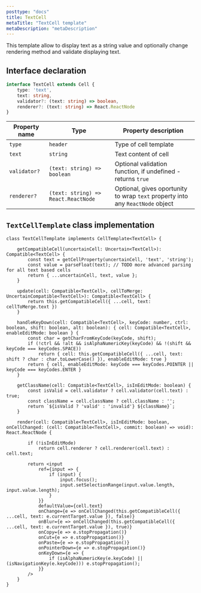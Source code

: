 ```yaml
---
posttype: "docs"
title: TextCell
metaTitle: "TextCell template"
metaDescription: "metaDescription"
---
```


This template allow to display text as a string value and optionally change rendering method and validate displaying text.

## Interface declaration 

```ts
interface TextCell extends Cell {
    type: 'text',
    text: string,
    validator?: (text: string) => boolean,
    renderer?: (text: string) => React.ReactNode
}
```

| Property name     | Type                                  | Property description | 
| ------------      | -------------                         | -------------------- |
| `type`            | `header`                              | Type of cell template | 
| `text`            | `string`                              | Text content of cell | 
| `validator?`      | `(text: string) => boolean`           | Optional validation function, if undefined - returns `true`  | 
| `renderer?`       | `(text: string) => React.ReactNode`   | Optional, gives oportunity to wrap `text` property into any `ReactNode` object | 

## `TextCellTemplate` class implementation

```tsx
class TextCellTemplate implements CellTemplate<TextCell> {

    getCompatibleCell(uncertainCell: Uncertain<TextCell>): Compatible<TextCell> {
        const text = getCellProperty(uncertainCell, 'text', 'string');
        const value = parseFloat(text); // TODO more advanced parsing for all text based cells
        return { ...uncertainCell, text, value };
    }

    update(cell: Compatible<TextCell>, cellToMerge: UncertainCompatible<TextCell>): Compatible<TextCell> {
        return this.getCompatibleCell({ ...cell, text: cellToMerge.text })
    }

    handleKeyDown(cell: Compatible<TextCell>, keyCode: number, ctrl: boolean, shift: boolean, alt: boolean): { cell: Compatible<TextCell>, enableEditMode: boolean } {
        const char = getCharFromKeyCode(keyCode, shift);
        if (!ctrl && !alt && isAlphaNumericKey(keyCode) && !(shift && keyCode === keyCodes.SPACE))
            return { cell: this.getCompatibleCell({ ...cell, text: shift ? char : char.toLowerCase() }), enableEditMode: true }
        return { cell, enableEditMode: keyCode === keyCodes.POINTER || keyCode === keyCodes.ENTER }
    }

    getClassName(cell: Compatible<TextCell>, isInEditMode: boolean) {
        const isValid = cell.validator ? cell.validator(cell.text) : true;
        const className = cell.className ? cell.className : '';
        return `${isValid ? 'valid' : 'invalid'} ${className}`;
    }

    render(cell: Compatible<TextCell>, isInEditMode: boolean, onCellChanged: (cell: Compatible<TextCell>, commit: boolean) => void): React.ReactNode {

        if (!isInEditMode)
            return cell.renderer ? cell.renderer(cell.text) : cell.text;

        return <input
            ref={input => {
                if (input) {
                    input.focus();
                    input.setSelectionRange(input.value.length, input.value.length);
                }
            }}
            defaultValue={cell.text}
            onChange={e => onCellChanged(this.getCompatibleCell({ ...cell, text: e.currentTarget.value }), false)}
            onBlur={e => onCellChanged(this.getCompatibleCell({ ...cell, text: e.currentTarget.value }), true)}
            onCopy={e => e.stopPropagation()}
            onCut={e => e.stopPropagation()}
            onPaste={e => e.stopPropagation()}
            onPointerDown={e => e.stopPropagation()}
            onKeyDown={e => {
                if (isAlphaNumericKey(e.keyCode) || (isNavigationKey(e.keyCode))) e.stopPropagation();
            }}
        />
    }
}
```
